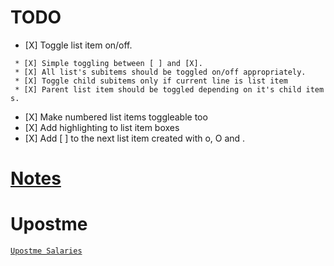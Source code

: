 = TODO =
* [X] Toggle list item on/off.
  * [X] Simple toggling between [ ] and [X].
  * [X] All list's subitems should be toggled on/off appropriately.
  * [X] Toggle child subitems only if current line is list item
  * [X] Parent list item should be toggled depending on it's child items.
* [X] Make numbered list items toggleable too
* [X] Add highlighting to list item boxes
* [X] Add [ ] to the next list item created with o, O and <CR>.

= [[Notes]] =


= Upostme =
 [[Upostme Salaries]] 

